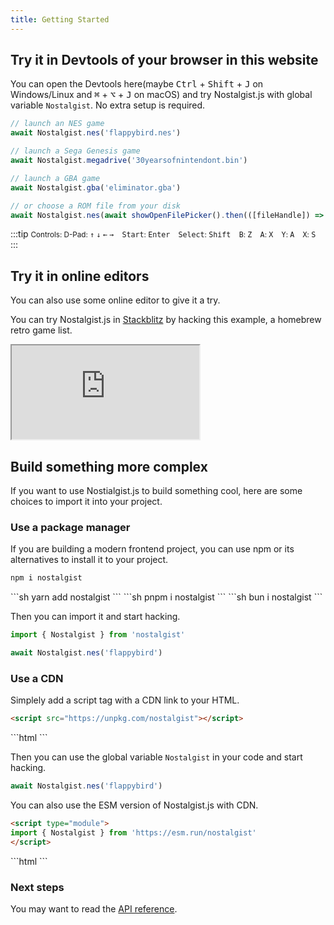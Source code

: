 ```yaml
---
title: Getting Started
---
```


## Try it in Devtools of your browser in this website
You can open the Devtools here(maybe <kbd>Ctrl</kbd> + <kbd>Shift</kbd> + <kbd>J</kbd> on Windows/Linux and <kbd>⌘</kbd> + <kbd>⌥</kbd> + <kbd>J</kbd> on macOS) and try Nostalgist.js with global variable `Nostalgist`. No extra setup is required.

```js
// launch an NES game
await Nostalgist.nes('flappybird.nes')

// launch a Sega Genesis game
await Nostalgist.megadrive('30yearsofnintendont.bin')

// launch a GBA game
await Nostalgist.gba('eliminator.gba')

// or choose a ROM file from your disk
await Nostalgist.nes(await showOpenFilePicker().then(([fileHandle]) => fileHandle.getFile()))
```

:::tip
<small>
  Controls:
  <span style="margin-right: 10px">D-Pad: <kbd>↑</kbd> <kbd>↓</kbd> <kbd>←</kbd> <kbd>→</kbd></span>
  <span style="margin-right: 10px"><kbd>Start</kbd>: <kbd>Enter</kbd></span>
  <span style="margin-right: 10px"><kbd>Select</kbd>: <kbd>Shift</kbd></span>
  <span style="margin-right: 10px"><kbd>B</kbd>: <kbd>Z</kbd></span>
  <span style="margin-right: 10px"><kbd>A</kbd>: <kbd>X</kbd></span>
  <span style="margin-right: 10px"><kbd>Y</kbd>: <kbd>A</kbd></span>
  <span style="margin-right: 10px"><kbd>X</kbd>: <kbd>S</kbd></span>
</small>
:::

## Try it in online editors
You can also use some online editor to give it a try.

You can try Nostalgist.js in [Stackblitz](https://stackblitz.com/edit/js-phxocr) by hacking this example, a homebrew retro game list.
<iframe class="playground-iframe" src="https://stackblitz.com/edit/js-phxocr?embed=1&file=index.js&hideNavigation=1&view=preview" style="aspect-ratio: 4/3;"></iframe>

## Build something more complex
If you want to use Nostialgist.js to build something cool, here are some choices to import it into your project.

### Use a package manager
If you are building a modern frontend project, you can use npm or its alternatives to install it to your project.
<Tabs>
  <TabItem label="npm" icon="seti:npm">
  ```sh
  npm i nostalgist
  ```
  </TabItem>
  <TabItem label="yarn" icon="seti:yarn">
  ```sh
  yarn add nostalgist
  ```
  </TabItem>
  <TabItem label="pnpm" icon="pnpm">
  ```sh
  pnpm i nostalgist
  ```
  </TabItem>
  <TabItem label="bun" icon="bun">
  ```sh
  bun i nostalgist
  ```
  </TabItem>
</Tabs>

Then you can import it and start hacking.
```js
import { Nostalgist } from 'nostalgist'

await Nostalgist.nes('flappybird')
```

### Use a CDN
Simplely add a script tag with a CDN link to your HTML.
<Tabs>
  <TabItem label="unpkg">
  ```html
  <script src="https://unpkg.com/nostalgist"></script>
  ```
  </TabItem>
  <TabItem label="jsDelivr">
  ```html
  <script src="https://cdn.jsdelivr.net/npm/nostalgist"></script>
  ```
  </TabItem>
</Tabs>

Then you can use the global variable `Nostalgist` in your code and start hacking.
```js
await Nostalgist.nes('flappybird')
```

You can also use the ESM version of Nostalgist.js with CDN.
<Tabs>
  <TabItem label="esm.run">
  ```html
  <script type="module">
  import { Nostalgist } from 'https://esm.run/nostalgist'
  </script>
  ```
  </TabItem>
  <TabItem label="skypack">
  ```html
  <script type="module">
  import { Nostalgist } from 'https://cdn.skypack.dev/nostalgist'
  </script>
  ```
  </TabItem>
</Tabs>

### Next steps
You may want to read the [API reference](/apis).
